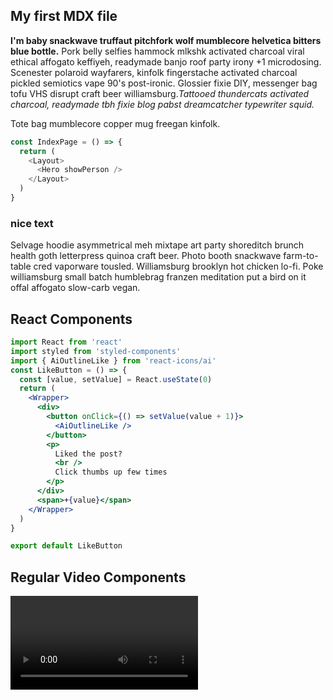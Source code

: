 
<section className='mdx-page'>

## My first MDX file

**I'm baby snackwave truffaut pitchfork wolf mumblecore helvetica bitters blue bottle.**
Pork belly selfies hammock mlkshk activated charcoal viral ethical affogato keffiyeh,
readymade banjo roof party irony +1 microdosing. Scenester polaroid wayfarers, kinfolk fingerstache activated charcoal pickled semiotics vape 90's post-ironic. Glossier fixie DIY, messenger bag tofu VHS disrupt craft beer williamsburg._Tattooed thundercats activated charcoal, readymade tbh fixie blog pabst dreamcatcher typewriter squid._

Tote bag mumblecore copper mug freegan kinfolk.

<div className="code">

```js
const IndexPage = () => {
  return (
    <Layout>
      <Hero showPerson />
    </Layout>
  )
}
```

</div>

<div className='nice-text'>

<h3>nice text</h3>

<FiInfo className="nice-text-icon"></FiInfo>

Selvage hoodie asymmetrical meh mixtape art party shoreditch brunch health goth letterpress quinoa craft beer. Photo booth snackwave farm-to-table cred vaporware tousled. Williamsburg brooklyn hot chicken lo-fi. Poke williamsburg small batch humblebrag franzen meditation put a bird on it offal affogato slow-carb vegan.

</div>

<h2>React Components</h2>

<Counter />

```jsx
import React from 'react'
import styled from 'styled-components'
import { AiOutlineLike } from 'react-icons/ai'
const LikeButton = () => {
  const [value, setValue] = React.useState(0)
  return (
    <Wrapper>
      <div>
        <button onClick={() => setValue(value + 1)}>
          <AiOutlineLike />
        </button>
        <p>
          Liked the post?
          <br />
          Click thumbs up few times
        </p>
      </div>
      <span>+{value}</span>
    </Wrapper>
  )
}

export default LikeButton
```

<LikeButton />

<h2>Regular Video Components</h2>

<RegVideo />

<Video />

<a
  target="_blank"
  href="https://www.gatsbyjs.org/docs/working-with-video/#hosting-your-own-html5-video-files"
>
  Gatsby video
</a>

<div>
css

```jsx
.video {
    overflow: hidden;
    /* // Calculated from the aspect ration of the content (in case of 16:9 it is 9/16= 0.5625) */
    padding-top: 56.25%;
    position: relative;
    border-radius: var(--radius);
  }
 .video iframe {
    border: 0;
    height: 100%;
    left: 0;
    position: absolute;
    top: 0;
    width: 100%;
  }
```

 </div>
<br />
<br />
<br />
<h2>Inline Image</h2>

<div className='mdx-img'>

![nice image](../assets/gatsby-1.png)

</div>
Styling inline images is not so obvious

<Link to="/posts" className="btn center-btn">
  Back to all posts
</Link>

</section>

